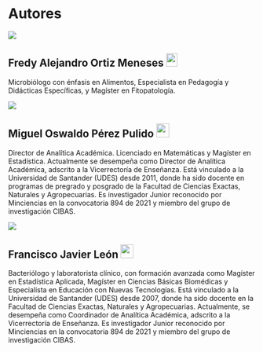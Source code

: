 # Autores

::: callout-tip
![](images/Autores/FAOM.png)

## Fredy Alejandro Ortiz Meneses ![](images/Logos/orcid.png){width="23" height="27"}

Microbiólogo con énfasis en Alimentos, Especialista en Pedagogía y Didácticas Específicas, y Magíster en Fitopatología.
:::

::: callout-tip
![](images/Autores/MOPP.jpg)

## Miguel Oswaldo Pérez Pulido ![](images/Logos/orcid.png){width="26" height="28"}

Director de Analítica Académica. Licenciado en Matemáticas y Magíster en Estadística. Actualmente se desempeña como Director de Analítica Académica, adscrito a la Vicerrectoría de Enseñanza. Está vinculado a la Universidad de Santander (UDES) desde 2011, donde ha sido docente en programas de pregrado y posgrado de la Facultad de Ciencias Exactas, Naturales y Agropecuarias. Es investigador Junior reconocido por Minciencias en la convocatoria 894 de 2021 y miembro del grupo de investigación CIBAS.
:::

::: callout-tip
![](images/Autores/FJL.jpg)

## Francisco Javier León ![](images/Logos/orcid.png){width="26" height="28"}

Bacteriólogo y laboratorista clínico, con formación avanzada como Magíster en Estadística Aplicada, Magíster en Ciencias Básicas Biomédicas y Especialista en Educación con Nuevas Tecnologías. Está vinculado a la Universidad de Santander (UDES) desde 2007, donde ha sido docente en la Facultad de Ciencias Exactas, Naturales y Agropecuarias. Actualmente, se desempeña como Coordinador de Analítica Académica, adscrito a la Vicerrectoría de Enseñanza. Es investigador Junior reconocido por Minciencias en la convocatoria 894 de 2021 y miembro del grupo de investigación CIBAS.
:::
